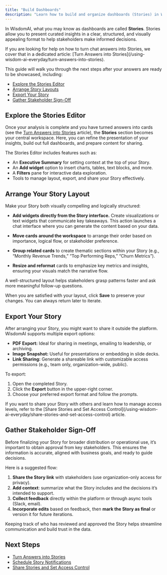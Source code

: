 ```yaml
---
title: "Build Dashboards"
description: "Learn how to build and organize dashboards (Stories) in WisdomAI by arranging layouts, exporting results, and getting stakeholders sign-off to ensure alignment and accuracy."
---
```


In WisdomAI, what you may know as dashboards are called **Stories**. Stories allow you to present curated insights in a clear, structured, and visually appealing format to help stakeholders make informed decisions.

<Note>
  If you are looking for help on how to turn chat answers into Stories, we cover that in a dedicated article: [Turn Answers into Stories](/using-wisdom-ai-everyday/turn-answers-into-stories).
</Note>

This guide will walk you through the next steps after your answers are ready to be showcased, including:

- [Explore the Stories Editor](#explore-the-stories-editor)
- [Arrange Story Layouts](#arrange-story-layouts)
- [Export Your Story](#export-your-story)
- [Gather Stakeholder Sign-Off](#gather-stakeholder-sign-off)

## Explore the Stories Editor

Once your analysis is complete and you have turned answers into cards (see the [Turn Answers into Stories](#) article), the **Stories** section becomes your central workspace. Here, you can refine the presentation of your insights, build out full dashboards, and prepare content for sharing.

The Stories Editor includes features such as:

- An **Executive Summary** for setting context at the top of your Story.
- An **Add widget** option to insert charts, tables, text blocks, and more.
- A **Filters** pane for interactive data exploration.
- Tools to manage layout, export, and share your Story effectively.

## Arrange Your Story Layout

Make your Story both visually compelling and logically structured:

- **Add widgets directly from the Story interface.** Create visualizations or text widgets that communicate key takeaways. This action launches a chat interface where you can generate the content based on your data.


- **Move cards** **around the workspace** to arrange their order based on importance, logical flow, or stakeholder preference.
- **Group related cards** to create thematic sections within your Story (e.g., “Monthly Revenue Trends,” “Top Performing Reps,” “Churn Metrics”).
- **Resize and reformat** cards to emphasize key metrics and insights, ensuring your visuals match the narrative flow.

<Tip>
  A well-structured layout helps stakeholders grasp patterns faster and ask more meaningful follow-up questions.
</Tip>

When you are satisfied with your layout, click **Save** to preserve your changes. You can always return later to iterate.

## Export Your Story

After arranging your Story, you might want to share it outside the platform. WisdomAI supports multiple export options:

- **PDF Export:** Ideal for sharing in meetings, emailing to leadership, or archiving.
- **Image Snapshot:** Useful for presentations or embedding in slide decks.
- **Link Sharing:** Generate a shareable link with customizable access permissions (e.g., team only, organization-wide, public).

To export:

1. Open the completed Story.
2. Click the **Export** button in the upper-right corner.
3. Choose your preferred export format and follow the prompts.

<Note>
  If you want to share your Story with others and learn how to manage access levels, refer to the [Share Stories and Set Access Control](/using-wisdom-ai-everyday/share-stories-and-set-access-control) article.
</Note>

## Gather Stakeholder Sign-Off

Before finalizing your Story for broader distribution or operational use, it’s important to obtain approval from key stakeholders. This ensures the information is accurate, aligned with business goals, and ready to guide decisions.

Here is a suggested flow:

1. **Share the Story link** with stakeholders (use organization-only access for privacy).
2. **Add context**: summarize what the Story includes and the decisions it’s intended to support.
3. **Collect feedback** directly within the platform or through async tools (Slack, email).
4. **Incorporate edits** based on feedback, then **mark the Story as final** or version it for future iterations.

<Tip>
  Keeping track of who has reviewed and approved the Story helps streamline communication and build trust in the data.
</Tip>

## Next Steps

- [Turn Answers into Stories](/using-wisdom-ai-everyday/turn-answers-into-stories)
- [Schedule Story Notifications](/using-wisdom-ai-everyday/schedule-story-notifications)
- [Share Stories and Set Access Control](/using-wisdom-ai-everyday/share-stories-and-set-access-control)